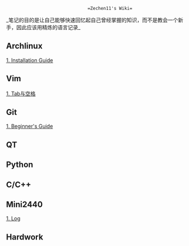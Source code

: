                                 =Zechen11's Wiki=

_笔记的目的是让自己能够快速回忆起自己曾经掌握的知识，而不是教会一个新手，因此应该用精炼的语言记录_
==Archlinux==

[[Archlinux/Installation_Guide/Installation_Guide|1. Installation Guide]]

==Vim==

[[Vim/Tab与空格/Tab与空格|1. Tab与空格]]

==Git==

[[Git/Beginner's_Guide/Beginner's_Guide|1. Beginner's Guide]]

==QT==


==Python==


==C/C++==


==Mini2440==

[[Mini2440/Log/Log|1. Log]]

==Hardwork==

